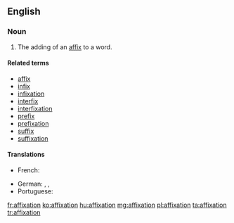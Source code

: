 ==English==

===Noun===
{{en-noun}}

# The adding of an [[affix]] to a word.

====Related terms====
* [[affix]]
* [[infix]]
* [[infixation]]
* [[interfix]]
* [[interfixation]]
* [[prefix]]
* [[prefixation]]
* [[suffix]]
* [[suffixation]]

====Translations====
{{trans-top|addition of a affix}}
* French: {{t+|fr|affixation|f}}
{{trans-mid}}
* German: {{t|de|Affigieren|n}}, {{t+|de|Affigierung|f}}, {{t|de|Affixation|f}}
* Portuguese: {{t|pt|afixação|f}}
{{trans-bottom}}

[[fr:affixation]]
[[ko:affixation]]
[[hu:affixation]]
[[mg:affixation]]
[[pl:affixation]]
[[ta:affixation]]
[[tr:affixation]]